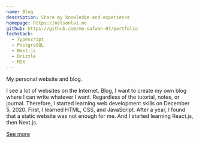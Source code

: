 ```yaml
---
name: Blog
description: Share my knowledge and experience
homepage: https://nelsonlai.me
github: https://github.com/me-safwan-07/portfolio
techstack:
  - Typescript
  - PostgreSQL
  - Next.js
  - Drizzle
  - MDX
---
```


My personal website and blog.

I see a lot of websites on the Internet. Blog, I want to create my own blog where I can write whatever I want. Regardless of the tutorial, notes, or journal. Therefore, I started learning web development skills on December 5, 2020. First, I learned HTML, CSS, and JavaScript. After a year, I found that a static website was not enough for me. And I started learning React.js, then Next.js.

[See more](/about)
